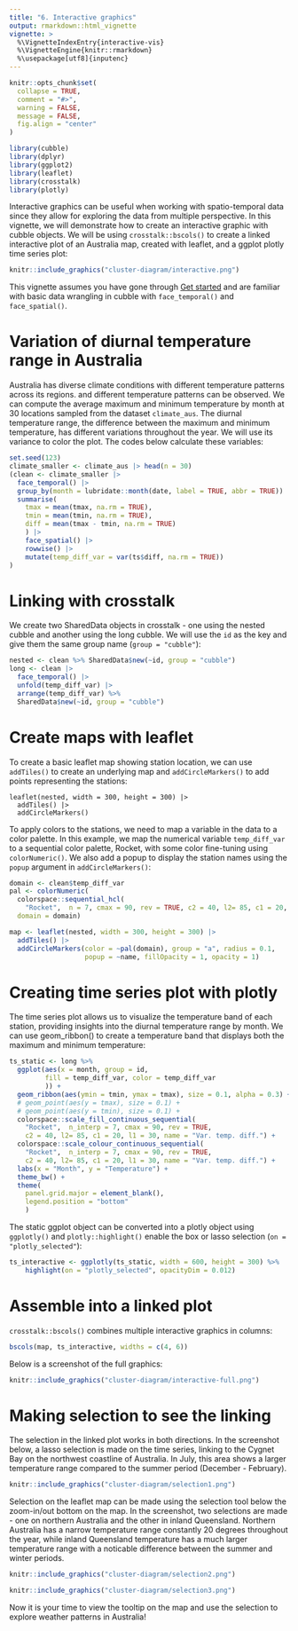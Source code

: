 ```yaml
---
title: "6. Interactive graphics"
output: rmarkdown::html_vignette
vignette: >
  %\VignetteIndexEntry{interactive-vis}
  %\VignetteEngine{knitr::rmarkdown}
  %\usepackage[utf8]{inputenc}
---
```


```r
knitr::opts_chunk$set(
  collapse = TRUE,
  comment = "#>", 
  warning = FALSE,
  message = FALSE,
  fig.align = "center"
)

library(cubble)
library(dplyr)
library(ggplot2)
library(leaflet)
library(crosstalk)
library(plotly)
```

Interactive graphics can be useful when working with spatio-temporal data since they allow for exploring the data from multiple perspective. In this vignette, we will demonstrate how to create an interactive graphic with cubble objects. We will be using `crosstalk::bscols()` to create a linked interactive plot of an Australia map, created with leaflet, and a ggplot plotly time series plot: 

```r
knitr::include_graphics("cluster-diagram/interactive.png")
```


This vignette assumes you have gone through [Get started](cubble.html) and are familiar with basic data wrangling in cubble with `face_temporal()` and `face_spatial()`. 

# Variation of diurnal temperature range in Australia

Australia has diverse climate conditions with different temperature patterns across its regions. and different temperature patterns can be observed. We can compute the average maximum and minimum temperature by month at 30 locations sampled from the dataset `climate_aus`. The diurnal temperature range, the difference between the maximum and minimum temperature, has different variations throughout the year. We will use its variance to color the plot. The codes below calculate these variables: 

```r
set.seed(123)
climate_smaller <- climate_aus |> head(n = 30) 
(clean <- climate_smaller |>
  face_temporal() |>
  group_by(month = lubridate::month(date, label = TRUE, abbr = TRUE)) |>
  summarise(
    tmax = mean(tmax, na.rm = TRUE),
    tmin = mean(tmin, na.rm = TRUE),
    diff = mean(tmax - tmin, na.rm = TRUE)
    ) |>
    face_spatial() |>
    rowwise() |> 
    mutate(temp_diff_var = var(ts$diff, na.rm = TRUE))
)

```

# Linking with crosstalk

We create two SharedData objects in crosstalk - one using the nested cubble and another using the long cubble. We will use the `id` as the key and give them the same group name (`group = "cubble"`):

```r
nested <- clean %>% SharedData$new(~id, group = "cubble")
long <- clean |>
  face_temporal() |>
  unfold(temp_diff_var) |>
  arrange(temp_diff_var) %>% 
  SharedData$new(~id, group = "cubble")
```

# Create maps with leaflet

To create a basic leaflet map showing station location, we can use `addTiles()` to  create an underlying map and `addCircleMarkers()` to add points representing the stations:

```
leaflet(nested, width = 300, height = 300) |>
  addTiles() |>
  addCircleMarkers()
```

To apply colors to the stations, we need to map a variable in the data to a color palette. In this example, we map the numerical variable `temp_diff_var` to a sequential color palette, Rocket, with some color fine-tuning using `colorNumeric()`. We also add a popup to display the station names using the `popup` argument in `addCircleMarkers()`:

```r
domain <- clean$temp_diff_var
pal <- colorNumeric(
  colorspace::sequential_hcl(
    "Rocket",  n = 7, cmax = 90, rev = TRUE, c2 = 40, l2= 85, c1 = 20, l1 = 30),
  domain = domain)

map <- leaflet(nested, width = 300, height = 300) |>
  addTiles() |>
  addCircleMarkers(color = ~pal(domain), group = "a", radius = 0.1,
                   popup = ~name, fillOpacity = 1, opacity = 1)
```


# Creating time series plot with plotly

The time series plot allows us to visualize the temperature band of each station, providing insights into the diurnal temperature range by month. We can use geom_ribbon() to create a temperature band that displays both the maximum and minimum temperature:

```r
ts_static <- long %>% 
  ggplot(aes(x = month, group = id,
         fill = temp_diff_var, color = temp_diff_var
         )) +
  geom_ribbon(aes(ymin = tmin, ymax = tmax), size = 0.1, alpha = 0.3) +
  # geom_point(aes(y = tmax), size = 0.1) +
  # geom_point(aes(y = tmin), size = 0.1) +
  colorspace::scale_fill_continuous_sequential(
    "Rocket",  n_interp = 7, cmax = 90, rev = TRUE,
    c2 = 40, l2= 85, c1 = 20, l1 = 30, name = "Var. temp. diff.") +
  colorspace::scale_colour_continuous_sequential(
    "Rocket",  n_interp = 7, cmax = 90, rev = TRUE,
    c2 = 40, l2= 85, c1 = 20, l1 = 30, name = "Var. temp. diff.") +
  labs(x = "Month", y = "Temperature") +
  theme_bw() +
  theme(
    panel.grid.major = element_blank(),
    legend.position = "bottom"
    )
```

The static ggplot object can be converted into a plotly object using `ggplotly()` and `plotly::highlight()` enable the box or lasso selection (`on = "plotly_selected"`):

```r
ts_interactive <- ggplotly(ts_static, width = 600, height = 300) %>% 
    highlight(on = "plotly_selected", opacityDim = 0.012)
```


# Assemble into a linked plot

`crosstalk::bscols()` combines multiple interactive graphics in columns:

```r
bscols(map, ts_interactive, widths = c(4, 6))
```

Below is a screenshot of the full graphics:

```r
knitr::include_graphics("cluster-diagram/interactive-full.png")
```

# Making selection to see the linking

The selection in the linked plot works in both directions. In the screenshot below, a lasso selection is made on the time series, linking to the Cygnet Bay on the northwest coastline of Australia. In July, this area shows a larger temperature range compared to the summer period (December - February).

```r
knitr::include_graphics("cluster-diagram/selection1.png")
```

Selection on the leaflet map can be made using the selection tool below the zoom-in/out bottom on the map. In the screenshot, two selections are made - one on northern Australia and the other in inland Queensland. Northern Australia has a narrow temperature range constantly 20 degrees throughout the year, while inland Queensland temperature has a much larger temperature range with a noticable difference between the summer and winter periods.

```r
knitr::include_graphics("cluster-diagram/selection2.png")
```

```r
knitr::include_graphics("cluster-diagram/selection3.png")
```

Now it is your time to view the tooltip on the map and use the selection to explore weather patterns in Australia! 
